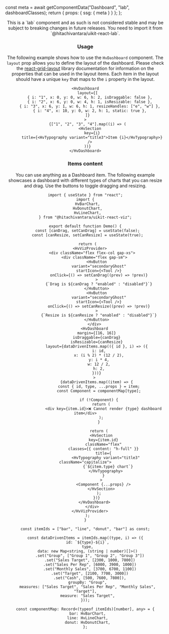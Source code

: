


  const meta = await getComponentData("Dashboard", "lab", dashboardClasses);
  return { props: { ssg: { meta } } };
};

<Header />

<Callout type="info">
  This is a `lab` component and as such is not considered stable and may be
  subject to breaking changes in future releases. You need to import it from
  `@hitachivantara/uikit-react-lab`.
</Callout>
<br />

### Usage

The following example shows how to use the `HvDashboard` component. The `layout` prop allows you to define the layout of the dashboard.
Please check the [react-grid-layout](https://github.com/react-grid-layout/react-grid-layout?tab=readme-ov-file#grid-item-props) library documentation
for information on the properties that can be used in the layout items. Each item in the layout should have a unique `key` that maps to the `i` property in the layout.

```tsx live
<HvDashboard
  layout={[
    { i: "1", x: 0, y: 0, w: 6, h: 2, isDraggable: false },
    { i: "2", x: 6, y: 0, w: 4, h: 1, isResizable: false },
    { i: "3", x: 6, y: 1, w: 6, h: 1, resizeHandles: ["e", "w"] },
    { i: "4", x: 10, y: 0, w: 2, h: 1, static: true },
  ]}
>
  {["1", "2", "3", "4"].map((i) => (
    <HvSection
      key={i}
      title={<HvTypography variant="title3">Item {i}</HvTypography>}
    />
  ))}
</HvDashboard>
```

### Items content

You can use anything as a Dashboard item. The following example showcases a dashboard with different types of charts that you can resize and drag.
Use the buttons to toggle dragging and resizing.

```tsx live
import { useState } from "react";
import {
  HvBarChart,
  HvDonutChart,
  HvLineChart,
} from "@hitachivantara/uikit-react-viz";

export default function Demo() {
  const [canDrag, setCanDrag] = useState(false);
  const [canResize, setCanResize] = useState(true);

  return (
    <HvVizProvider>
      <div className="flex flex-col gap-xs">
        <div className="flex gap-sm">
          <HvButton
            variant="secondaryGhost"
            startIcon={<Tool />}
            onClick={() => setCanDrag((prev) => !prev)}
          >
            {`Drag is ${canDrag ? "enabled" : "disabled"}`}
          </HvButton>
          <HvButton
            variant="secondaryGhost"
            startIcon={<Tool />}
            onClick={() => setCanResize((prev) => !prev)}
          >
            {`Resize is ${canResize ? "enabled" : "disabled"}`}
          </HvButton>
        </div>
        <HvDashboard
          margin={[16, 16]}
          isDraggable={canDrag}
          isResizable={canResize}
          layout={dataDrivenItems.map(({ id }, i) => ({
            i: id,
            x: (i % 2) * (12 / 2),
            y: i * 4,
            w: 12 / 2,
            h: 2,
          }))}
        >
          {dataDrivenItems.map((item) => {
            const { id, type, ...props } = item;
            const Component = componentMap[type];

            if (!Component) {
              return (
                <div key={item.id}>❌ Cannot render {type} dashboard item</div>
              );
            }

            return (
              <HvSection
                key={item.id}
                className="flex"
                classes={{ content: "h-full" }}
                title={
                  <HvTypography variant="title3" className="capitalize">
                    {`${item.type} chart`}
                  </HvTypography>
                }
              >
                <Component {...props} />
              </HvSection>
            );
          })}
        </HvDashboard>
      </div>
    </HvVizProvider>
  );
}

const itemIds = ["bar", "line", "donut", "bar"] as const;

const dataDrivenItems = itemIds.map((type, i) => ({
  id: `${type}-${i}`,
  type,
  data: new Map<string, (string | number)[]>()
    .set("Group", ["Group 1", "Group 2", "Group 3"])
    .set("Sales Target", [2300, 1000, 7800])
    .set("Sales Per Rep", [6000, 3900, 1000])
    .set("Monthly Sales", [3700, 6700, 1100])
    .set("Target", [2100, 7700, 3000])
    .set("Cash", [500, 7600, 7800]),
  groupBy: "Group",
  measures: ["Sales Target", "Sales Per Rep", "Monthly Sales", "Target"],
  measure: "Sales Target",
}));

const componentMap: Record<(typeof itemIds)[number], any> = {
  bar: HvBarChart,
  line: HvLineChart,
  donut: HvDonutChart,
};
```
